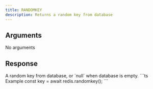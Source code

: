 ```yaml
---
title: RANDOMKEY
description: Returns a random key from database
---
```



## Arguments

No arguments

## Response

<ResponseField type="string" required>
A random key from database, or `null` when database is empty.
</ResponseField>

<RequestExample>
```ts Example
const key = await redis.randomkey();
```
</RequestExample>
